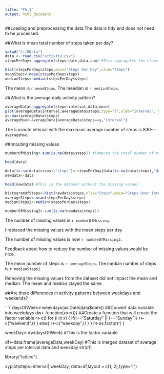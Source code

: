 ```yaml
---
title: "PA_1"
output: html_document
---
```


##Loading and preprocessing the data
The data is tidy and does not need to be processed.

##What is mean total number of steps taken per day?
```r
setwd("C:/RData")
data <- read.csv("activity.csv") 
stepsPerDay<-aggregate(steps~date,data,sum) #This aggregates the steps by total per day

hist(stepsPerDay$steps,main="Steps Per Day",xlab="Steps")
meanSteps<-mean(stepsPerDay$steps)
medianSteps<-median(stepsPerDay$steps)

```
The mean is `r meanSteps`.
The meadian is `r medianSteps`.

##What is the average daily activity pattern?
```r
averageData<-aggregate(steps~interval,data,mean)
plot(averageData$interval,averageData$steps,type="l",xlab="Interval", ylab="Steps",main="Steps Over Intervals")
y<-max(averageData$steps)
averageMax<-averageData[averageData$steps==y,"interval"]
```


The 5 minute interval with the maximum average number of steps is 830- `r averageMax`.

##Imputing missing values
```r
numberOfMissing<-sum(is.na(data$steps)) #Compute the total number of missing values

head(data)

data[is.na(data$steps),"steps"]<-stepsPerDay[data[is.na(data$steps),"date"],"steps"]
newdata<-data

head(newdata) #This is the dataset without the missing values

histogramOfSteps<-hist(newdata$steps,xlab="Steps",main="Steps Over Intervals")
averageSteps<-mean(stepsPerDay$steps)
medianSteps2<-median(stepsPerDay$steps)

numberOfMissing2<-sum(is.na(newdata$steps))
```
The number of missing values is `r numberOfMissing`.

I replaced the missing values with the mean steps per day. 

The number of missing values is now `r numberOfMissing2`.

Feedback about how to reduce the number of missing values would be nice. 

The mean number of steps is `r averageSteps`.
The median number of steps is `r medianSteps2`.

Removing the missing values from the dataset did not impact the mean and median. The mean and median stayed the same.

##Are there differences in activity patterns between weekdays and weekends?

```r

daysOfWeek<-weekdays(as.Date(data$date)) ##Convert data variable into weekdays
dw<-function(x=c()){ ##Create a function that will create the factor variable
  r<-c()
  for (i in x) {
    if(i=="Saturday" || i=="Sunday"){
      r<-c("weekend",r)
    }
    else{
      r<-c("weekday",r)
    }
  }
 r<-as.factor(r) 
}

weekDay<-dw(daysOfWeek) #This is the factor variable

df<-data.frame(averageData,weekDay) #This is merged dataset of average steps per interval data and weekday 
str(df)

library("lattice")

xyplot(steps~interval| weekDay, data=df,layout = c(1, 2),type="l")





